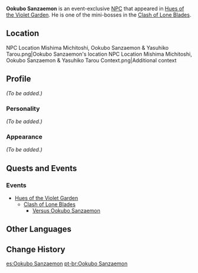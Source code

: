 {{Meta
<!-- Remove this template after adding the missing info -->
|missing_NPC_profile  = yes
}}
{{Character Infobox
|type             = Event NPC
|image            = NPC Ookubo Sanzaemon.png
|region           = Inazuma
|affiliation      = Nobushi
|title            = Fired for Failing to Guard the Clan Head's Gate
}}
'''Ookubo Sanzaemon''' is an event-exclusive [[NPC]] that appeared in [[Hues of the Violet Garden]]. He is one of the mini-bosses in the [[Clash of Lone Blades]].

==Location==
<gallery hideaddbutton="true" captionalign="center">
NPC Location Mishima Michitoshi, Ookubo Sanzaemon & Yasuhiko Tarou.png|Ookubo Sanzaemon's location
NPC Location Mishima Michitoshi, Ookubo Sanzaemon & Yasuhiko Tarou Context.png|Additional context
</gallery>

==Profile==
<!-- detailed story/lore information goes here -->
''(To be added.)''

===Personality===
''(To be added.)''

===Appearance===
''(To be added.)''

==Quests and Events==
===Events===
* [[Hues of the Violet Garden]]
** [[Clash of Lone Blades]]
*** [[Versus Ookubo Sanzaemon]]

==Other Languages==
{{Other Languages|default_hidden = 1
|en      = Ookubo Sanzaemon
|zhs     = 大久保三左卫门
|zhs_rm  = Dàjiǔbǎo Sānzuǒwèimén
|zht     = 大久保三左衛門
|zht_rm  = Dàjiǔbǎo Sānzuǒwèimén
|ja      = 大久保三左衛門
|ja_rm   = Ookubo Sanzaemon
|ko      = 오오쿠보 산자에몬
|ko_rm   = Ookubo Sanja'emon
|es      = Ookubo Sanzaemon
|fr      = Ookubo Sanzaemon
|ru      = Окубо Сандзаэмон
|th      = Ookubo Sanzaemon
|vi      = Ookubo Sanzaemon
|de      = Ookubo Sanzaemon
|id      = Ookubo Sanzaemon
|pt      = Ookubo Sanzaemon
}}

==Change History==
{{Change History|2.6}}

[[es:Ookubo Sanzaemon]]
[[pt-br:Ookubo Sanzaemon]]